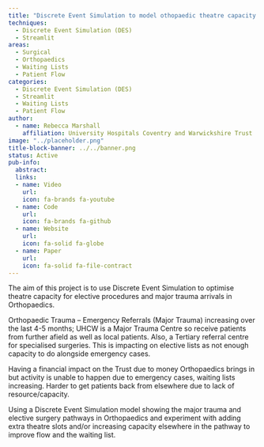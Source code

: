 ```yaml
---
title: "Discrete Event Simulation to model othopaedic theatre capacity optimisation"
techniques:
  - Discrete Event Simulation (DES)
  - Streamlit
areas:
  - Surgical
  - Orthopaedics
  - Waiting Lists
  - Patient Flow
categories:
  - Discrete Event Simulation (DES)
  - Streamlit
  - Waiting Lists
  - Patient Flow
author:
  - name: Rebecca Marshall
    affiliation: University Hospitals Coventry and Warwickshire Trust
image: "../placeholder.png"
title-block-banner: ../../banner.png
status: Active
pub-info:
  abstract:
  links:
  - name: Video
    url:
    icon: fa-brands fa-youtube
  - name: Code
    url:
    icon: fa-brands fa-github
  - name: Website
    url:
    icon: fa-solid fa-globe
  - name: Paper
    url:
    icon: fa-solid fa-file-contract
---
```


The aim of this project is to use Discrete Event Simulation to optimise theatre capacity for elective procedures and major trauma arrivals in Orthopaedics.

Orthopaedic Trauma – Emergency Referrals (Major Trauma) increasing over the last 4-5 months; UHCW is a Major Trauma Centre so receive patients from further afield as well as local patients. Also, a Tertiary referral centre for specialised surgeries. This is impacting on elective lists as not enough capacity to do alongside emergency cases.

Having a financial impact on the Trust due to money Orthopaedics brings in but activity is unable to happen due to emergency cases, waiting lists increasing. Harder to get patients back from elsewhere due to lack of resource/capacity.

Using a Discrete Event Simulation model showing the major trauma and elective surgery pathways in Orthopaedics and experiment with adding extra theatre slots and/or increasing capacity elsewhere in the pathway to improve flow and the waiting list.
